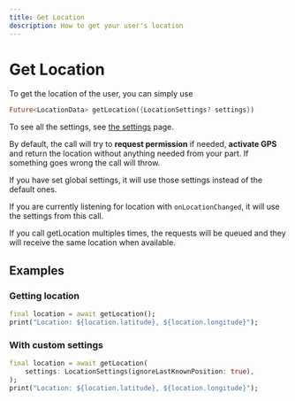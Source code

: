 ```yaml
---
title: Get Location
description: How to get your user's location
---
```


# Get Location

To get the location of the user, you can simply use

```dart
Future<LocationData> getLocation({LocationSettings? settings})
```

To see all the settings, see [the settings](/features/settings) page.

By default, the call will try to **request permission** if needed, **activate GPS** and return the location without anything needed from your part.
If something goes wrong the call will throw.

If you have set global settings, it will use those settings instead of the default ones.

If you are currently listening for location with `onLocationChanged`, it will use the settings from this call.

If you call getLocation multiples times, the requests will be queued and they will receive the same location when available.

## Examples

### Getting location

```dart
final location = await getLocation();
print("Location: ${location.latitude}, ${location.longitude}");
```

### With custom settings

```dart
final location = await getLocation(
    settings: LocationSettings(ignoreLastKnownPosition: true),
);
print("Location: ${location.latitude}, ${location.longitude}");
```
